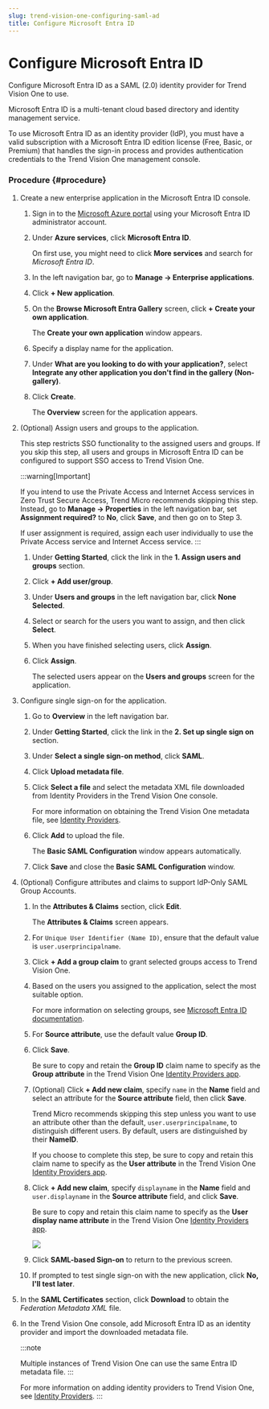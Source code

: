 ```yaml
---
slug: trend-vision-one-configuring-saml-ad
title: Configure Microsoft Entra ID
---
```

# Configure Microsoft Entra ID

Configure Microsoft Entra ID as a SAML (2.0) identity provider for Trend Vision One to use.

Microsoft Entra ID is a multi-tenant cloud based directory and identity management service.

To use Microsoft Entra ID as an identity provider (IdP), you must have a valid subscription with a Microsoft Entra ID edition license (Free, Basic, or Premium) that handles the sign-in process and provides authentication credentials to the Trend Vision One management console.

### Procedure {#procedure}

1.  Create a new enterprise application in the Microsoft Entra ID console.

    1.  Sign in to the [Microsoft Azure portal](https://portal.azure.com) using your Microsoft Entra ID administrator account.

    2.  Under **Azure services**, click **Microsoft Entra ID**.

        On first use, you might need to click **More services** and search for *Microsoft Entra ID*.

    3.  In the left navigation bar, go to **Manage → Enterprise applications**.

    4.  Click **+ New application**.

    5.  On the **Browse Microsoft Entra Gallery** screen, click **+ Create your own application**.

        The **Create your own application** window appears.

    6.  Specify a display name for the application.

    7.  Under **What are you looking to do with your application?**, select **Integrate any other application you don't find in the gallery (Non-gallery)**.

    8.  Click **Create**.

        The **Overview** screen for the application appears.

2.  (Optional) Assign users and groups to the application.

    This step restricts SSO functionality to the assigned users and groups. If you skip this step, all users and groups in Microsoft Entra ID can be configured to support SSO access to Trend Vision One.

    :::warning[Important]

    If you intend to use the Private Access and Internet Access services in Zero Trust Secure Access, Trend Micro recommends skipping this step. Instead, go to **Manage → Properties** in the left navigation bar, set **Assignment required?** to **No**, click **Save**, and then go on to Step 3.

    If user assignment is required, assign each user individually to use the Private Access service and Internet Access service.
    :::

    1.  Under **Getting Started**, click the link in the **1. Assign users and groups** section.

    2.  Click **+ Add user/group**.

    3.  Under **Users and groups** in the left navigation bar, click **None Selected**.

    4.  Select or search for the users you want to assign, and then click **Select**.

    5.  When you have finished selecting users, click **Assign**.

    6.  Click **Assign**.

        The selected users appear on the **Users and groups** screen for the application.

3.  Configure single sign-on for the application.

    1.  Go to **Overview** in the left navigation bar.

    2.  Under **Getting Started**, click the link in the **2. Set up single sign on** section.

    3.  Under **Select a single sign-on method**, click **SAML**.

    4.  Click **Upload metadata file**.

    5.  Click **Select a file** and select the metadata XML file downloaded from Identity Providers in the Trend Vision One console.

        For more information on obtaining the Trend Vision One metadata file, see [Identity Providers](identity-providers.mdx).

    6.  Click **Add** to upload the file.

        The **Basic SAML Configuration** window appears automatically.

    7.  Click **Save** and close the **Basic SAML Configuration** window.

4.  (Optional) Configure attributes and claims to support IdP-Only SAML Group Accounts.

    1.  In the **Attributes & Claims** section, click **Edit**.

        The **Attributes & Claims** screen appears.

    2.  For `Unique User Identifier (Name ID)`, ensure that the default value is `user.userprincipalname`.

    3.  Click **+ Add a group claim** to grant selected groups access to Trend Vision One.

    4.  Based on the users you assigned to the application, select the most suitable option.

        For more information on selecting groups, see [Microsoft Entra ID documentation](https://learn.microsoft.com/en-us/entra/identity/hybrid/connect/how-to-connect-fed-group-claims).

    5.  For **Source attribute**, use the default value **Group ID**.

    6.  Click **Save**.

        Be sure to copy and retain the **Group ID** claim name to specify as the **Group attribute** in the Trend Vision One [Identity Providers app](identity-providers.mdx).

    7.  (Optional) Click **+ Add new claim**, specify `name` in the **Name** field and select an attribute for the **Source attribute** field, then click **Save**.

        Trend Micro recommends skipping this step unless you want to use an attribute other than the default, `user.userprincipalname`, to distinguish different users. By default, users are distinguished by their **NameID**.

        If you choose to complete this step, be sure to copy and retain this claim name to specify as the **User attribute** in the Trend Vision One [Identity Providers app](identity-providers.mdx).

    8.  Click **+ Add new claim**, specify `displayname` in the **Name** field and `user.displayname` in the **Source attribute** field, and click **Save**.

        Be sure to copy and retain this claim name to specify as the **User display name attribute** in the Trend Vision One [Identity Providers app](identity-providers.mdx).

        ![](/images/MicrosoftEntraIDClaims=GUID-b8fb2432-007c-4e19-876d-826703b95818.webp)

    9.  Click **SAML-based Sign-on** to return to the previous screen.

    10. If prompted to test single sign-on with the new application, click **No, I'll test later**.

5.  In the **SAML Certificates** section, click **Download** to obtain the *Federation Metadata XML* file.

6.  In the Trend Vision One console, add Microsoft Entra ID as an identity provider and import the downloaded metadata file.

    :::note

    Multiple instances of Trend Vision One can use the same Entra ID metadata file.
    :::

    For more information on adding identity providers to Trend Vision One, see [Identity Providers](identity-providers.mdx).
:::
